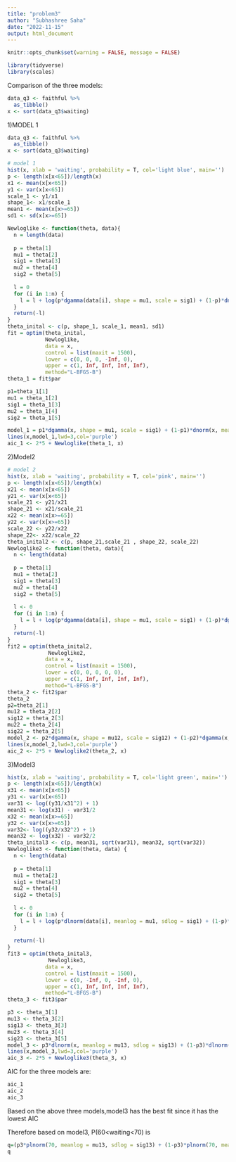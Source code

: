 ---
title: "problem3"
author: "Subhashree Saha"
date: "2022-11-15"
output: html_document
---

```{r setup, include=FALSE}

knitr::opts_chunk$set(warning = FALSE, message = FALSE)
```

```{r}
library(tidyverse)
library(scales)

```
Comparison of the three models:\
```{r}
data_q3 <- faithful %>% 
  as_tibble()
x <- sort(data_q3$waiting)
```
1)MODEL 1\
```{r}
data_q3 <- faithful %>% 
  as_tibble()
x <- sort(data_q3$waiting)

# model 1
hist(x, xlab = 'waiting', probability = T, col='light blue', main='')
p <- length(x[x<65])/length(x)
x1 <- mean(x[x<65])
y1 <- var(x[x<65])
scale_1 <- y1/x1
shape_1<- x1/scale_1
mean1 <- mean(x[x>=65])
sd1 <- sd(x[x>=65])

Newloglike <- function(theta, data){
  n = length(data)
  
  p = theta[1]
  mu1 = theta[2]
  sig1 = theta[3]
  mu2 = theta[4]
  sig2 = theta[5]
  
  l = 0
  for (i in 1:n) {
    l = l + log(p*dgamma(data[i], shape = mu1, scale = sig1) + (1-p)*dnorm(data[i], mean = mu2, sd = sig2))
  }
  return(-l)
}
theta_inital <- c(p, shape_1, scale_1, mean1, sd1)
fit = optim(theta_inital,
            Newloglike,
            data = x,
            control = list(maxit = 1500),
            lower = c(0, 0, 0, -Inf, 0),
            upper = c(1, Inf, Inf, Inf, Inf),
            method="L-BFGS-B")
theta_1 = fit$par

p1=theta_1[1]
mu1 = theta_1[2]
sig1 = theta_1[3]
mu2 = theta_1[4]
sig2 = theta_1[5]

model_1 = p1*dgamma(x, shape = mu1, scale = sig1) + (1-p1)*dnorm(x, mean = mu2, sd = sig2)
lines(x,model_1,lwd=3,col='purple')
aic_1 <- 2*5 + Newloglike(theta_1, x)
```
2)Model2\
```{r}
# model 2
hist(x, xlab = 'waiting', probability = T, col='pink', main='')
p <- length(x[x<65])/length(x)
x21 <- mean(x[x<65])
y21 <- var(x[x<65])
scale_21 <- y21/x21
shape_21 <- x21/scale_21
x22 <- mean(x[x>=65])
y22 <- var(x[x>=65])
scale_22 <- y22/x22
shape_22<- x22/scale_22
theta_inital2 <- c(p, shape_21,scale_21 , shape_22, scale_22)
Newloglike2 <- function(theta, data){
  n <- length(data)
  
  p = theta[1]
  mu1 = theta[2]
  sig1 = theta[3]
  mu2 = theta[4]
  sig2 = theta[5]
  
  l <- 0
  for (i in 1:n) {
    l = l + log(p*dgamma(data[i], shape = mu1, scale = sig1) + (1-p)*dgamma(data[i], shape = mu2, scale = sig2))
  }
  return(-l)
}
fit2 = optim(theta_inital2,
             Newloglike2,
            data = x,
            control = list(maxit = 1500),
            lower = c(0, 0, 0, 0, 0),
            upper = c(1, Inf, Inf, Inf, Inf),
            method="L-BFGS-B")
theta_2 <- fit2$par
theta_2
p2=theta_2[1]
mu12 = theta_2[2]
sig12 = theta_2[3]
mu22 = theta_2[4]
sig22 = theta_2[5]
model_2 <- p2*dgamma(x, shape = mu12, scale = sig12) + (1-p2)*dgamma(x, shape = mu22, scale = sig22)
lines(x,model_2,lwd=3,col='purple')
aic_2 <- 2*5 + Newloglike2(theta_2, x)
```
3)Model3\
```{r}
hist(x, xlab = 'waiting', probability = T, col='light green', main='')
p <- length(x[x<65])/length(x)
x31 <- mean(x[x<65])
y31 <- var(x[x<65])
var31 <- log((y31/x31^2) + 1)
mean31 <- log(x31) - var31/2
x32 <- mean(x[x>=65])
y32 <- var(x[x>=65])
var32<- log((y32/x32^2) + 1)
mean32 <- log(x32) - var32/2
theta_inital3 <- c(p, mean31, sqrt(var31), mean32, sqrt(var32))
Newloglike3 <- function(theta, data) {
  n <- length(data)
  
  p = theta[1]
  mu1 = theta[2]
  sig1 = theta[3]
  mu2 = theta[4]
  sig2 = theta[5]
  
  l <- 0
  for (i in 1:n) {
    l = l + log(p*dlnorm(data[i], meanlog = mu1, sdlog = sig1) + (1-p)*dlnorm(data[i], meanlog = mu2, sdlog = sig2))
  }
  
  return(-l)
}
fit3 = optim(theta_inital3,
             Newloglike3,
            data = x,
            control = list(maxit = 1500),
            lower = c(0, -Inf, 0, -Inf, 0),
            upper = c(1, Inf, Inf, Inf, Inf),
            method="L-BFGS-B")
theta_3 <- fit3$par

p3 <- theta_3[1]
mu13 <- theta_3[2]
sig13 <- theta_3[3]
mu23 <- theta_3[4]
sig23 <- theta_3[5]
model_3 <- p3*dlnorm(x, meanlog = mu13, sdlog = sig13) + (1-p3)*dlnorm(x, meanlog = mu23, sdlog = sig23)
lines(x,model_3,lwd=3,col='purple')
aic_3 <- 2*5 + Newloglike3(theta_3, x)
```

AIC for the three models are:

```{r}
aic_1
aic_2
aic_3
```
Based on the above three models,model3 has the best fit since it has the lowest AIC\

Therefore based on model3, P(60<waiting<70) is
```{r}
q=(p3*plnorm(70, meanlog = mu13, sdlog = sig13) + (1-p3)*plnorm(70, meanlog = mu23, sdlog = sig23)) - (p3*plnorm(60, meanlog = mu13, sdlog = sig13) + (1-p3)*plnorm(60, meanlog = mu23, sdlog = sig23))
q                                                                                                     
```



